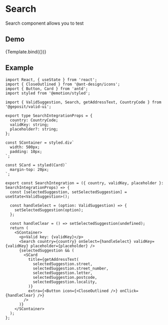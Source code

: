 
<Meta title="Valid/Search" component={SearchIntegration} />

# Search

Search component allows you to test

## Demo


<Canvas>
  <Story name="Integration example" argTypes={{
    country: {
      name: 'Country',
      description: 'Select country where valid search will be performed',
      options: Object.values(CountryCode),
      mapping: CountryCode,
      control: {
        type: 'select',
      },
      defaultValue: CountryCode.Sweden,
    },
    validKey: {
      name: 'Valid key',
      type: 'string',
      defaultValue: '',
    },
    placeholder: {
      name: 'Placeholder',
      type: 'string',
      defaultValue: 'Search for address',
    },
  }}>
    {Template.bind({})}
  </Story>
</Canvas>

## Example
```tsx
import React, { useState } from 'react';
import { CloseOutlined } from '@ant-design/icons';
import { Button, Card } from 'antd';
import styled from '@emotion/styled';

import { ValidSuggestion, Search, getAddressText, CountryCode } from '@geposit/valid-ui';

export type SearchIntegrationProps = {
  country: CountryCode;
  validKey: string;
  placeholder?: string;
};

const SContainer = styled.div`
  width: 500px;
  padding: 10px;
`;

const SCard = styled(Card)`
  margin-top: 20px;
`;

export const SearchIntegration = ({ country, validKey, placeholder }: SearchIntegrationProps) => {
  const [selectedSuggestion, setSelectedSuggestion] = useState<ValidSuggestion>();

  const handleSelect = (option: ValidSuggestion) => {
    setSelectedSuggestion(option);
  };

  const handleClear = () => setSelectedSuggestion(undefined);
  return (
    <SContainer>
      <p>Valid key: {validKey}</p>
      <Search country={country} onSelect={handleSelect} validKey={validKey} placeholder={placeholder} />
      {selectedSuggestion && (
        <SCard
          title={getAddressText(
            selectedSuggestion.street,
            selectedSuggestion.street_number,
            selectedSuggestion.letter,
            selectedSuggestion.postcode,
            selectedSuggestion.locality,
          )}
          extra={<Button icon={<CloseOutlined />} onClick={handleClear} />}
        />
      )}
    </SContainer>
  );
};

```
